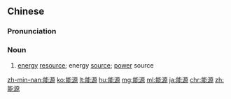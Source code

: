 ==Chinese==
{{zh-forms}}

===Pronunciation===
{{zh-pron
|m=néngyuán
|c=nang4 jyun4
|mn=xm,zz,tw:lêng-goân/qz:nn̂g-goân
|ma=y
|cat=n
}}

===Noun===
{{zh-noun}}

# [[energy]] [[resource]]; energy [[source]]; [[power]] source

{{zh-cat|Elementary}}

[[zh-min-nan:能源]]
[[ko:能源]]
[[lt:能源]]
[[hu:能源]]
[[mg:能源]]
[[ml:能源]]
[[ja:能源]]
[[chr:能源]]
[[zh:能源]]